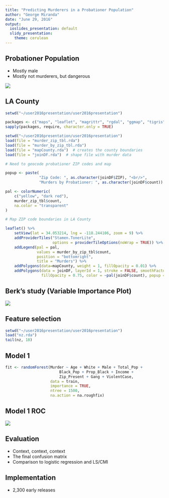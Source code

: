```yaml
---
title: "Predicting Murderers in a Probationer Population"
author: "George Miranda"
date: "June 29, 2016"
output:
  ioslides_presentation: default
  slidy_presentation:
    theme: cerulean
---
```


## Probationer Population {.tabset .tabset-fade .tabset-pills}
- Mostly male
- Mostly not murderers, but dangerous

![](C:/Users/Geo/Documents/user2016presentation/user2016presentation/images/new-piktochart_block_1.png)
    
## LA County     
```r
setwd("~/user2016presentation/user2016presentation")

packages <- c("maps", "leaflet", "magrittr", "rgdal", "ggmap", "tigris")
sapply(packages, require, character.only = TRUE)
```

```r
setwd("~/user2016presentation/user2016presentation")
load(file = "murder_zip_tbl.rda")
load(file = "murder_by_zip_tbl.rda")
load(file = "mapCounty.rda")  # creates the county boundaries
load(file = "joinDF.rda")  # shape file with murder data

# Need to geocode probationer ZIP codes and map

popup <- paste(
               "Zip Code: ", as.character(joinDF$ZIP), "<br/>",
               "Murders by Probationer: ", as.character(joinDF$count))

pal <- colorNumeric(
    c("yellow", "dark red"),
    murder_zip_tbl$count,
    na.color = "transparent"
)

# Map ZIP code boundaries in LA County

leaflet() %>%
    setView(lat = 34.053214, lng = -118.244106, zoom = 9) %>%
    addProviderTiles("Stamen.TonerLite",
                     options = providerTileOptions(noWrap = TRUE)) %>%
    addLegend(pal = pal, 
              values = murder_by_zip_tbl$count, 
              position = "bottomright", 
              title = "Murders") %>%
    addPolygons(data=mapCounty, weight = 1, fillOpacity = 0.01) %>% 
    addPolygons(data = joinDF, layerId = 1, stroke = FALSE, smoothFactor = 0.2,
                fillOpacity = 0.75, color = ~pal(joinDF$count), popup = popup)  

```

## Berk's study (Variable Importance Plot)
![](C:/Users/Geo/Documents/user2016presentation/user2016presentation/images/screenshot_Berk_Paper_highlighted.png)

## Feature selection
```r
setwd("~/user2016presentation/user2016presentation")
load("nz.rda")
tail(nz, 18)
```


## Model 1
```r
fit <- randomForest(Murder ~ Age + White + Male + Total_Pop + 
                        Black_Pop + Prop_Black + Income + 
                        Zip_Present + Gang + ViolentCase, 
                    data = train, 
                    importance = TRUE, 
                    ntree = 1500,
                    na.action = na.roughfix)
```

## Model 1 ROC
![](C:/Users/Geo/Documents/user2016presentation/user2016presentation/images/model1_roc.png)


## Evaluation
- Context, context, context
- The final confusion matrix
- Comparison to logistic regression and LS/CMI

## Implementation
- 2,300 early releases
